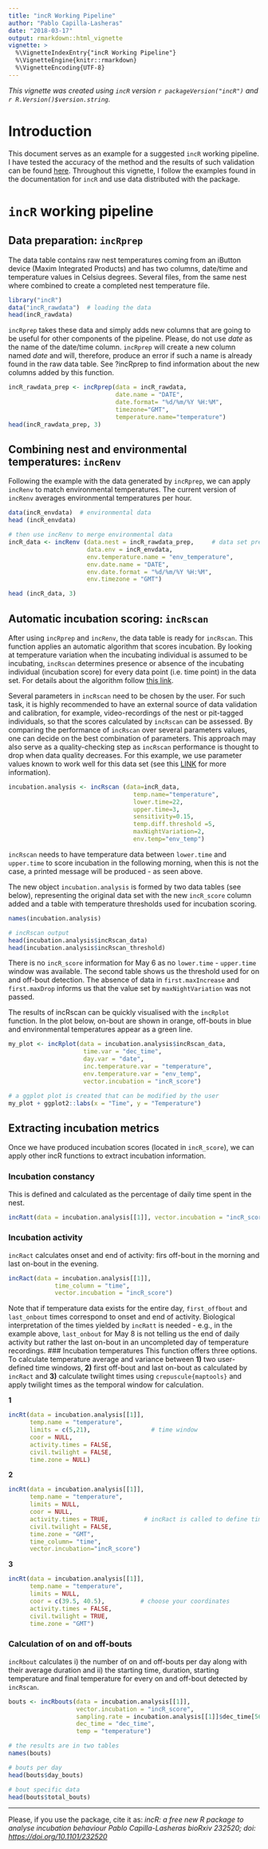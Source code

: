 ```yaml
---
title: "incR Working Pipeline"
author: "Pablo Capilla-Lasheras"
date: "2018-03-17"
output: rmarkdown::html_vignette
vignette: >
  %\VignetteIndexEntry{"incR Working Pipeline"}
  %\VignetteEngine{knitr::rmarkdown}
  %\VignetteEncoding{UTF-8}
---
```


*This vignette was created using `incR` version `r packageVersion("incR")` and 
`r R.Version()$version.string`.*


# Introduction
This document serves as an example for a suggested `incR` working pipeline. I have tested the
accuracy of the method and the results of such validation can be found [here](https://www.biorxiv.org/content/early/2017/12/12/232520). Throughout this vignette, I follow the examples found in the documentation for `incR` and use data distributed with the package.


# `incR` working pipeline

## Data preparation: `incRprep`
The data table contains raw nest temperatures coming from an iButton device (Maxim Integrated Products) and has two 
columns, date/time and temperature values in Celsius degrees. Several files, from the same nest
where combined to create a completed nest temperature file.
```r
library("incR")
data("incR_rawdata")  # loading the data
head(incR_rawdata)
```
`incRprep` takes these data and simply adds new columns that are going to be useful for
other components of the pipeline. Please, do not use *date* as the name of the date/time 
column. `incRprep` will create a new column named *date* and will, therefore, produce an
error if such a name is already found in the raw data table. See ?incRprep to find information 
about the new columns added by this function.
```r
incR_rawdata_prep <- incRprep(data = incR_rawdata,
                              date.name = "DATE",
                              date.format= "%d/%m/%Y %H:%M",
                              timezone="GMT",
                              temperature.name="temperature")
head(incR_rawdata_prep, 3)
```

## Combining nest and environmental temperatures: `incRenv`
Following the example with the data generated by `incRprep`, we can apply `incRenv` to
match environmental temperatures. The current version of `incRenv` averages environmental
temperatures per hour.
```r
data(incR_envdata)  # environmental data
head (incR_envdata)

# then use incRenv to merge environmental data
incR_data <- incRenv (data.nest = incR_rawdata_prep,     # data set prepared by incRprep
                      data.env = incR_envdata, 
                      env.temperature.name = "env_temperature", 
                      env.date.name = "DATE", 
                      env.date.format = "%d/%m/%Y %H:%M", 
                      env.timezone = "GMT")

head (incR_data, 3)
```
 
## Automatic incubation scoring: `incRscan`
After using `incRprep` and `incRenv`, the data table is ready for `incRscan`. This function
applies an automatic algorithm that scores incubation. By looking at temperature variation
when the incubating individual is assumed to be incubating, `incRscan` determines presence
or absence of the incubating individual (incubation score) for every data point (i.e. time point) in the data set. For details about the algorithm follow 
[this link](https://www.biorxiv.org/content/early/2017/12/12/232520).


Several parameters in `incRscan` need to be chosen by the user. For such task, it is
highly recommended to have an external source of data validation and calibration, 
for example, video-recordings of the nest or pit-tagged individuals, so that the 
scores calculated by `incRscan` can be assessed. By comparing the performance of `incRscan` 
over several parameters values, one can decide on the best combination of parameters. 
This approach may also serve as a quality-checking step as `incRscan` performance is thought
to drop when data quality decreases. For this example, we use parameter values known to work well
for this data set (see this [LINK](https://www.biorxiv.org/content/early/2017/12/12/232520)
for more information).
```r
incubation.analysis <- incRscan (data=incR_data, 
                                   temp.name="temperature",
                                   lower.time=22,
                                   upper.time=3,
                                   sensitivity=0.15,
                                   temp.diff.threshold =5,
                                   maxNightVariation=2,
                                   env.temp="env_temp")
```
`incRscan` needs to have temperature data between `lower.time` and `upper.time` to score
incubation in the following morning, when this is not the case, a printed message 
will be produced - as seen above.


The new object `incubation.analysis` is formed by two data tables (see below), 
representing the original data set with the new `incR_score` column added and a table 
with temperature thresholds used for incubation scoring.
```r
names(incubation.analysis)

# incRscan output
head(incubation.analysis$incRscan_data)
head(incubation.analysis$incRscan_threshold)
```
There is no `incR_score` information for May 6 as no `lower.time` - `upper.time` window was 
available. The second table shows us the threshold used for on and off-bout detection. 
The absence of data in `first.maxIncrease` and `first.maxDrop` informs us that the
value set by `maxNightVariation` was not passed. 

The results of incRscan can be quickly visualised with the `incRplot` function. In the plot below, 
on-bout are shown in orange, off-bouts in blue and environmental temperatures appear as a 
green line.
```r
my_plot <- incRplot(data = incubation.analysis$incRscan_data,
                     time.var = "dec_time", 
                     day.var = "date", 
                     inc.temperature.var = "temperature", 
                     env.temperature.var = "env_temp",
                     vector.incubation = "incR_score")

# a ggplot plot is created that can be modified by the user
my_plot + ggplot2::labs(x = "Time", y = "Temperature")
```
## Extracting incubation metrics
Once we have produced incubation scores (located in `incR_score`), we can apply other 
incR functions to extract incubation information.


### Incubation constancy
This is defined and calculated as the percentage of daily time spent in the nest.
```r
incRatt(data = incubation.analysis[[1]], vector.incubation = "incR_score")
```
### Incubation activity
`incRact` calculates onset and end of activity: firs off-bout in the morning and last on-bout in the evening.
```r
incRact(data = incubation.analysis[[1]],
             time_column = "time",
             vector.incubation = "incR_score")
```
Note that if temperature data exists for the entire day, `first_offbout` and `last_onbout`
times correspond to onset and end of activity. Biological interpretation of the times yielded 
by `incRatt` is needed - e.g., in the example above, `last_onbout` for May 8 is not
telling us the end of daily activity but rather the last on-bout in an uncompleted day of
temperature recordings.
### Incubation temperatures
This function offers three options. To calculate temperature average and variance between **1)**
two user-defined time windows, **2)** first off-bout and last on-bout as 
calculated by `incRact` and **3)** calculate twilight times using `crepuscule{maptools}`
and apply twilight times as the temporal window for calculation.

**1**
```r
incRt(data = incubation.analysis[[1]], 
      temp.name = "temperature", 
      limits = c(5,21),                 # time window
      coor = NULL, 
      activity.times = FALSE, 
      civil.twilight = FALSE, 
      time.zone = NULL)              
```
**2**
```r
incRt(data = incubation.analysis[[1]], 
      temp.name = "temperature", 
      limits = NULL,                 
      coor = NULL, 
      activity.times = TRUE,          # incRact is called to define time window
      civil.twilight = FALSE, 
      time.zone = "GMT",
      time_column= "time",
      vector.incubation="incR_score")              
```
**3**
```r
incRt(data = incubation.analysis[[1]], 
      temp.name = "temperature", 
      limits = NULL,                 
      coor = c(39.5, 40.5),          # choose your coordinates
      activity.times = FALSE, 
      civil.twilight = TRUE, 
      time.zone = "GMT")
```
### Calculation of on and off-bouts
`incRbout` calculates i) the number of on and off-bouts per day along with their 
average duration and ii) the starting time, duration, starting temperature and final temperature
for every on and off-bout detected by `incRscan`.
```r
bouts <- incRbouts(data = incubation.analysis[[1]], 
                   vector.incubation = "incR_score",
                   sampling.rate = incubation.analysis[[1]]$dec_time[56] - incubation.analysis[[1]]$dec_time[55],   # sampling interval
                   dec_time = "dec_time",
                   temp = "temperature")

# the results are in two tables
names(bouts)

# bouts per day
head(bouts$day_bouts)

# bout specific data
head(bouts$total_bouts)
```

*****

Please, if you use the package, cite it as: 
*incR: a free new R package to analyse incubation behaviour*
*Pablo Capilla-Lasheras*
*bioRxiv 232520; doi: [https://doi.org/10.1101/232520](https://doi.org/10.1101/232520)*
